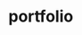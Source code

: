# portfolio


<ul className="grid grid-cols-1 md:grid-cols-2 lg:grid-cols-3 xl:grid-cols-4 gap-4 -ml-6">

<ReferenceCard
        title="Brokers"
        description="balances, history, holdings, movers, quote, account, deposits, history, orders, cancel, companynews, create, hold, lastnews, login, logout, lookup, paexport, pending, topnews, update, history, holdings"
        url="portfolio/brokers"
    />
<ReferenceCard
        title="Po"
        description="blacklitterman, dividend, ef, equal, file, herc, hrp, load, maxdecorr, maxdiv, maxret, maxsharpe, maxutil, minrisk, mktcap, nco, plot, property, relriskparity, riskparity, rpf, show, arg, load, save, set"
        url="portfolio/po"
    />
<ReferenceCard
        title="Portfolio_analysis"
        description="group, load, view"
        url="portfolio/portfolio_analysis"
    />
<ReferenceCard
    title="alloc"
    description="The page serves as a documentation for 'alloc' - a python function that"
    url="portfolio/alloc"
/>
<ReferenceCard
    title="attrib"
    description="The page provides detailed information on how to use the 'attrib' command"
    url="portfolio/attrib"
/>
<ReferenceCard
    title="bench"
    description="This page provides a detailed guideline on how to load in benchmarks"
    url="portfolio/bench"
/>
<ReferenceCard
    title="distr"
    description="This page provides information on how to compute the distribution of"
    url="portfolio/distr"
/>
<ReferenceCard
    title="dret"
    description="The dret page is about getting daily returns for specific periods. Users"
    url="portfolio/dret"
/>
<ReferenceCard
    title="es"
    description="This documentation page provides guidance on how to use the Expected"
    url="portfolio/es"
/>
<ReferenceCard
    title="holdp"
    description="A guide on how to use the holdp function to display holdings of assets"
    url="portfolio/holdp"
/>
<ReferenceCard
    title="holdv"
    description="The page provides detailed information on the usage, the required and"
    url="portfolio/holdv"
/>
<ReferenceCard
    title="load"
    description="The 'load' function allows users to load their portfolio transactions"
    url="portfolio/load"
/>
<ReferenceCard
    title="maxdd"
    description="This page provides a detailed guideline on how to use 'maxdd' command"
    url="portfolio/maxdd"
/>
<ReferenceCard
    title="metric"
    description="This page provides detailed instructions on how to display a chosen metric"
    url="portfolio/metric"
/>
<ReferenceCard
    title="mret"
    description="This page is about the mret tool that helps to calculate monthly returns."
    url="portfolio/mret"
/>
<ReferenceCard
    title="om"
    description="A documentation page providing information about the om function that"
    url="portfolio/om"
/>
<ReferenceCard
    title="perf"
    description="The 'perf' function displays the performance metrics of both individual"
    url="portfolio/perf"
/>
<ReferenceCard
    title="rbeta"
    description="This page provides a detailed guide on the use of the 'rbeta' function"
    url="portfolio/rbeta"
/>
<ReferenceCard
    title="rsharpe"
    description="The page provides comprehensive instructions on how to use the 'rsharpe'"
    url="portfolio/rsharpe"
/>
<ReferenceCard
    title="rvol"
    description="Rvol page shows the rolling volatility portfolio versus benchmark. It"
    url="portfolio/rvol"
/>
<ReferenceCard
    title="show"
    description="This documentation page describes the 'show' command, which presents"
    url="portfolio/show"
/>
<ReferenceCard
    title="summary"
    description="The page provides a detailed guide on how to display a summary of portfolio"
    url="portfolio/summary"
/>
<ReferenceCard
    title="var"
    description="Learn how to calculate the Value at Risk (VaR) of your portfolio using"
    url="portfolio/var"
/>
<ReferenceCard
    title="yret"
    description="This page provides a guide on how to use the command 'yret' for determining"
    url="portfolio/yret"
/>
</ul>

